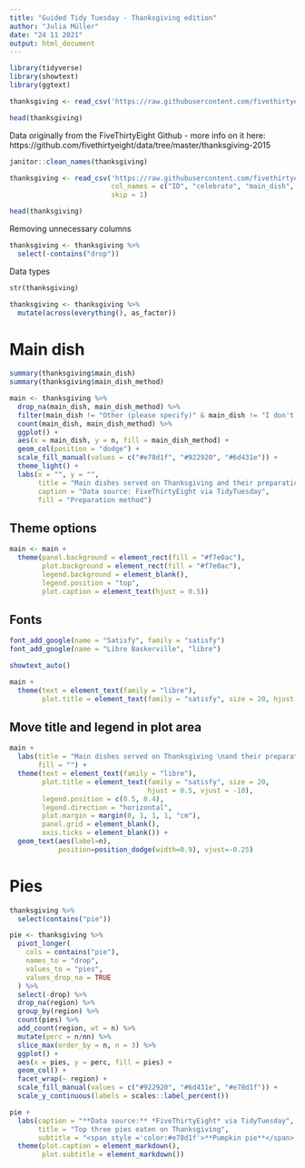 ```yaml
---
title: "Guided Tidy Tuesday - Thanksgiving edition"
author: "Julia Müller"
date: "24 11 2021"
output: html_document
---
```



```r
library(tidyverse)
library(showtext)
library(ggtext)

thanksgiving <- read_csv('https://raw.githubusercontent.com/fivethirtyeight/data/master/thanksgiving-2015/thanksgiving-2015-poll-data.csv')

head(thanksgiving)
```

Data originally from the FiveThirtyEight Github - more info on it here:
https://github.com/fivethirtyeight/data/tree/master/thanksgiving-2015

```r
janitor::clean_names(thanksgiving)
```

```r
thanksgiving <- read_csv('https://raw.githubusercontent.com/fivethirtyeight/data/master/thanksgiving-2015/thanksgiving-2015-poll-data.csv',
                         col_names = c("ID", "celebrate", "main_dish", "main_dish_other", "main_dish_method", "main_dish_method_other", "stuffing", "stuffing_other", "cranberry", "cranberry_other", "gravy", "side_brussels", "side_carrots", "side_cauliflower", "side_corn", "side_cornbread", "side_fruit_salad", "side_green_beans", "side_mac_cheese", "side_mashed_potatoes", "side_rolls_biscuits", "side_squash", "side_veg_salad", "side_yams", "drop1", "side_other", "pie_apple", "pie_buttermilk", "pie_cherry", "pie_chocolate", "pie_coconut", "pie_lime", "pie_peach", "pie_pecan", "pie_pumpkin", "pie_sweet_potato", "pie_none", "drop2", "pie_other", "dessert_apple_cobbler", "dessert_blondies", "dessert_brownies", "dessert_carrot_cake", "dessert_cheesecake", "dessert_cookies", "dessert_fudge", "dessert_icecream", "dessert_peach_cobbler", "dessert_none", "drop3", "dessert_other", "travel", "celebrate_where", "watch_Macys_parade", "kids_table_age", "meet_friends", "Friendsgiving", "Black_Friday_shop", "work_retail", "work_Black_Friday", "living_situation", "age", "gender", "combined_household_income", "region"),
                         skip = 1)

head(thanksgiving)
```

Removing unnecessary columns
```r
thanksgiving <- thanksgiving %>% 
  select(-contains("drop"))
```

Data types
```r
str(thanksgiving)

thanksgiving <- thanksgiving %>% 
  mutate(across(everything(), as_factor))
```

# Main dish
```r
summary(thanksgiving$main_dish)
summary(thanksgiving$main_dish_method)

main <- thanksgiving %>% 
  drop_na(main_dish, main_dish_method) %>% 
  filter(main_dish != "Other (please specify)" & main_dish != "I don't know" & main_dish_method != "Other (please specify)" & main_dish_method != "I don't know") %>% 
  count(main_dish, main_dish_method) %>% 
  ggplot() +
  aes(x = main_dish, y = n, fill = main_dish_method) +
  geom_col(position = "dodge") +
  scale_fill_manual(values = c("#e78d1f", "#922920", "#6d431e")) +
  theme_light() +
  labs(x = "", y = "",
       title = "Main dishes served on Thanksgiving and their preparation methods",
       caption = "Data source: FiveThirtyEight via TidyTuesday",
       fill = "Preparation method")
```

## Theme options
```r
main <- main +
  theme(panel.background = element_rect(fill = "#f7e0ac"),
        plot.background = element_rect(fill = "#f7e0ac"),
        legend.background = element_blank(),
        legend.position = "top",
        plot.caption = element_text(hjust = 0.5))
```

## Fonts
```r
font_add_google(name = "Satisfy", family = "satisfy")
font_add_google(name = "Libre Baskerville", "libre")

showtext_auto()
```

```r
main +
  theme(text = element_text(family = "libre"),
        plot.title = element_text(family = "satisfy", size = 20, hjust = 0.5))
```

## Move title and legend in plot area
```r
main +
  labs(title = "Main dishes served on Thanksgiving \nand their preparation methods:",
       fill = "") +
  theme(text = element_text(family = "libre"),
        plot.title = element_text(family = "satisfy", size = 20, 
                                  hjust = 0.5, vjust = -10),
        legend.position = c(0.5, 0.4),
        legend.direction = "horizontal",
        plot.margin = margin(0, 1, 1, 1, "cm"),
        panel.grid = element_blank(),
        axis.ticks = element_blank()) +
  geom_text(aes(label=n), 
            position=position_dodge(width=0.9), vjust=-0.25)
```

# Pies
```r
thanksgiving %>% 
  select(contains("pie")) 

pie <- thanksgiving %>% 
  pivot_longer(
    cols = contains("pie"),
    names_to = "drop",
    values_to = "pies",
    values_drop_na = TRUE
  ) %>% 
  select(-drop) %>% 
  drop_na(region) %>% 
  group_by(region) %>% 
  count(pies) %>% 
  add_count(region, wt = n) %>% 
  mutate(perc = n/nn) %>% 
  slice_max(order_by = n, n = 3) %>% 
  ggplot() +
  aes(x = pies, y = perc, fill = pies) +
  geom_col() + 
  facet_wrap(~ region) +
  scale_fill_manual(values = c("#922920", "#6d431e", "#e78d1f")) +
  scale_y_continuous(labels = scales::label_percent())
```

```r
pie +
  labs(caption = "**Data source:** *FiveThirtyEight* via TidyTuesday",
       title = "Top three pies eaten on Thanksgiving",
       subtitle = "<span style ='color:#e78d1f'>**Pumpkin pie**</span> is the most popular option in all regions, <br>but <span style ='color:#922920'>**apple pie**</span> and <span style ='color:#6d431e'>**pecan pie**</span> are also popular (and delicious!)") +
  theme(plot.caption = element_markdown(),
        plot.subtitle = element_markdown())
```



